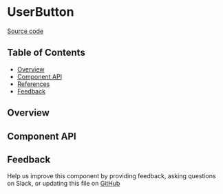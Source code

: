 
<Meta title="MDX/UserButton" of={stories} />

# UserButton

[Source code](https://github.com/leemonade/bubbles/tree/main/packages/components/library/LibraryCard)

## Table of Contents

- [Overview](#overview)
- [Component API](#component-api)
- [References](#references)
- [Feedback](#feedback)

## Overview

<Primary />

## Component API

<Controls />

## Feedback

Help us improve this component by providing feedback, asking questions on Slack, or updating this file on
[GitHub](https://github.com/leemonade/bubbles/edit/main/packages/components/library/LibraryCard.mdx)
